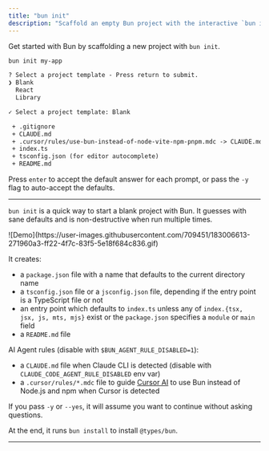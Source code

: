 ---
title: "bun init"
description: "Scaffold an empty Bun project with the interactive `bun init` command"
---


Get started with Bun by scaffolding a new project with `bun init`.

```bash terminal icon="terminal"
bun init my-app
```

```txt
? Select a project template - Press return to submit.
❯ Blank
  React
  Library

✓ Select a project template: Blank

 + .gitignore
 + CLAUDE.md
 + .cursor/rules/use-bun-instead-of-node-vite-npm-pnpm.mdc -> CLAUDE.md
 + index.ts
 + tsconfig.json (for editor autocomplete)
 + README.md
```

Press `enter` to accept the default answer for each prompt, or pass the `-y` flag to auto-accept the defaults.

---

`bun init` is a quick way to start a blank project with Bun. It guesses with sane defaults and is non-destructive when run multiple times.

<Frame>
  ![Demo](https://user-images.githubusercontent.com/709451/183006613-271960a3-ff22-4f7c-83f5-5e18f684c836.gif)
</Frame>

It creates:

- a `package.json` file with a name that defaults to the current directory name
- a `tsconfig.json` file or a `jsconfig.json` file, depending if the entry point is a TypeScript file or not
- an entry point which defaults to `index.ts` unless any of `index.{tsx, jsx, js, mts, mjs}` exist or the `package.json` specifies a `module` or `main` field
- a `README.md` file

AI Agent rules (disable with `$BUN_AGENT_RULE_DISABLED=1`):

- a `CLAUDE.md` file when Claude CLI is detected (disable with `CLAUDE_CODE_AGENT_RULE_DISABLED` env var)
- a `.cursor/rules/*.mdc` file to guide [Cursor AI](https://cursor.sh) to use Bun instead of Node.js and npm when Cursor is detected

If you pass `-y` or `--yes`, it will assume you want to continue without asking questions.

At the end, it runs `bun install` to install `@types/bun`.

---

<Init />
